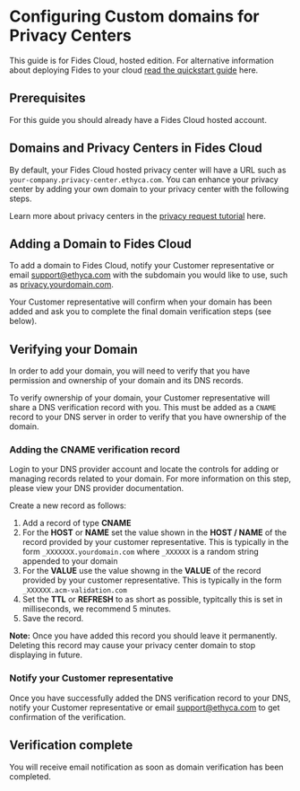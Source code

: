 
# Configuring Custom domains for Privacy Centers

<Callout emoji="" type="info">This guide is for Fides Cloud, hosted edition. For alternative information about deploying Fides to your cloud [read the quickstart guide](/dev-docs/get-started/) here.</Callout>

## Prerequisites
For this guide you should already have a Fides Cloud hosted account.

## Domains and Privacy Centers in Fides Cloud
By default, your Fides Cloud hosted privacy center will have a URL such as `your-company.privacy-center.ethyca.com`. You can enhance your privacy center by adding your own domain to your privacy center with the following steps.

Learn more about privacy centers in the [privacy request tutorial](/tutorials/privacy-requests/privacy-requests-workflow/privacy-requests-submitting-requests) here.

## Adding a Domain to Fides Cloud
To add a domain to Fides Cloud, notify your Customer representative or email support@ethyca.com with the subdomain you would like to use, such as [privacy.yourdomain.com](http://privacy.yourdomain.com).

Your Customer representative will confirm when your domain has been added and ask you to complete the final domain verification steps (see below).

## Verifying your Domain
In order to add your domain, you will need to verify that you have permission and ownership of your domain and its DNS records. 

To verify ownership of your domain, your Customer representative will share a DNS verification record with you. This must be added as a `CNAME` record to your DNS server in order to verify that you have ownership of the domain.

<Screenshot img="/docs/assets/img/configuration/dns-verification.png" description="Domain name verification - example DNS record" />

### Adding the CNAME verification record

Login to your DNS provider account and locate the controls for adding or managing records related to your domain. For more information on this step, please view your DNS provider documentation.

Create a new record as follows:
1. Add a record of type **CNAME**
2. For the **HOST** or **NAME** set the value shown in the **HOST / NAME** of the record provided by your customer representative. This is typically in the form `_XXXXXXX.yourdomain.com` where `_XXXXXX` is a random string appended to your domain
3. For the **VALUE** use the value showng in the **VALUE** of the record provided by your customer representative. This is typically in the form `_XXXXXX.acm-validation.com`
4. Set the **TTL** or **REFRESH** to as short as possible, typitcally this is set in milliseconds, we recommend 5 minutes.
5. Save the record.

<Callout emoji="" type="error">**Note:** Once you have added this record you should leave it permanently. Deleting this record may cause your privacy center domain to stop displaying in future.</Callout>

### Notify your Customer representative
Once you have successfully added the DNS verification record to your DNS, notify your Customer representative or email support@ethyca.com to get confirmation of the verification.

## Verification complete
You will receive email notification as soon as domain verification has been completed.